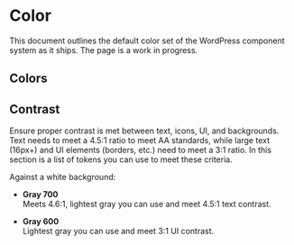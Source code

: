 
<Meta title="Tokens/Color" name="page" />

# Color

This document outlines the default color set of the WordPress component system as it ships. The page is a work in progress. 

## Colors

<ColorPalette>
	<ColorItem
		title="Black & White"
		subtitle=""
		colors={{
			'$black': '#000',
			'$white': '#fff',
		}}
	/>
</ColorPalette>

<ColorPalette>
	<ColorItem
		title="Gray Tones"
		subtitle=""
		colors={{
			'$gray-900': '#1e1e1e',
			'$gray-800': '#2f2f2f',
			'$gray-700': '#757575',
			'$gray-600': '#949494',
			'$gray-400': '#ccc',
			'$gray-300': '#ddd',
			'$gray-200': '#e0e0e0',
			'$gray-100': '#f0f0f0',
		}}
	/>
</ColorPalette>

<ColorPalette>
	<ColorItem
		title="Alert colors"
		subtitle=""
		colors={{
			'$alert-yellow': '#f0b849',
			'$alert-red': '#cc1818',
			'$alert-green': '#4ab866',
		}}
	/>
</ColorPalette>

## Contrast

Ensure proper contrast is met between text, icons, UI, and backgrounds. Text needs to meet a 4.5:1 ratio to meet AA standards, while large text (16px+) and UI elements (borders, etc.) need to meet a 3:1 ratio. In this section is a list of tokens you can use to meet these criteria.

Against a white background:

* **Gray 700**\
Meets 4.6:1, lightest gray you can use and meet 4.5:1 text contrast.

* **Gray 600**\
Lightest gray you can use and meet 3:1 UI contrast.
